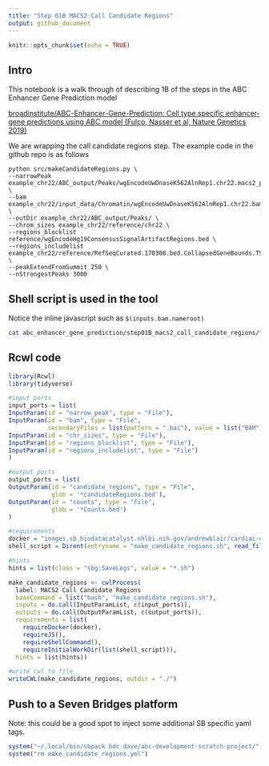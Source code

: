 ```yaml
---
title: "Step 01B MACS2 Call Candidate Regions"
output: github_document
---
```


```r
knitr::opts_chunk$set(echo = TRUE)
```

## Intro

This notebook is a walk through of describing 1B of the steps in the ABC Enhancer Gene Prediction model

[broadinstitute/ABC-Enhancer-Gene-Prediction: Cell type specific enhancer-gene predictions using ABC model (Fulco, Nasser et al, Nature Genetics 2019)](https://github.com/broadinstitute/ABC-Enhancer-Gene-Prediction)  

We are wrapping the call candidate regions step.  The example code in the github repo is as follows

```
python src/makeCandidateRegions.py \
--narrowPeak example_chr22/ABC_output/Peaks/wgEncodeUwDnaseK562AlnRep1.chr22.macs2_peaks.narrowPeak.sorted \
--bam example_chr22/input_data/Chromatin/wgEncodeUwDnaseK562AlnRep1.chr22.bam \
--outDir example_chr22/ABC_output/Peaks/ \
--chrom_sizes example_chr22/reference/chr22 \
--regions_blocklist reference/wgEncodeHg19ConsensusSignalArtifactRegions.bed \
--regions_includelist example_chr22/reference/RefSeqCurated.170308.bed.CollapsedGeneBounds.TSS500bp.chr22.bed \
--peakExtendFromSummit 250 \
--nStrongestPeaks 3000 

```

## Shell script is used in the tool  

Notice the inline javascript such as ```$(inputs.bam.nameroot)```

```bash
cat abc_enhancer_gene_prediction/step01B_macs2_call_candidate_regions/files/make_candidate_regions.sh
```


## Rcwl code

```r
library(Rcwl)
library(tidyverse)

#input ports
input_ports = list(
InputParam(id = "narrow_peak", type = "File"),
InputParam(id = "bam", type = "File", 
           secondaryFiles = list(pattern = ".bai"), value = list("BAM")),
InputParam(id = "chr_sizes", type = "File"),
InputParam(id = "regions_blocklist", type = "File"),
InputParam(id = "regions_includelist", type = "File")
)

#output ports
output_ports = list(
OutputParam(id = "candidate_regions", type = "File", 
            glob = '*candidateRegions.bed'),
OutputParam(id = "counts", type = "File", 
            glob = '*Counts.bed')
)

#requirements
docker = "images.sb.biodatacatalyst.nhlbi.nih.gov/andrewblair/cardiac-compendium:2023042401"
shell_script = Dirent(entryname = "make_candidate_regions.sh", read_file("make_candidate_regions.sh"), writable = FALSE)

#hints
hints = list(class = "sbg:SaveLogs", value = "*.sh")

make_candidate_regions <- cwlProcess(
  label: MACS2 Call Candidate Regions
  baseCommand = list("bash", "make_candidate_regions.sh"),
  inputs = do.call(InputParamList, c(input_ports)),
  outputs = do.call(OutputParamList, c(output_ports)),
  requirements = list(
    requireDocker(docker), 
    requireJS(),
    requireShellCommand(),
    requireInitialWorkDir(list(shell_script))),
  hints = list(hints))

#write cwl to file
writeCWL(make_candidate_regions, outdir = "./")

```

## Push to a Seven Bridges platform

Note: this could be a good spot to inject some additional SB specific yaml tags.

```r

system("~/.local/bin/sbpack bdc dave/abc-development-scratch-project/")
system("rm make_candidate_regions.yml")

```

